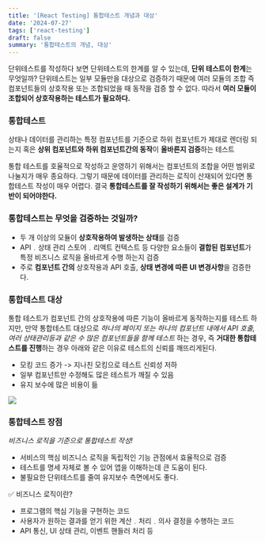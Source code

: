 ```yaml
---
title: '[React Testing] 통합테스트 개념과 대상'
date: '2024-07-27'
tags: ['react-testing']
draft: false
summary: '통합테스트의 개념, 대상'
---
```


단위테스트를 작성하다 보면 단위테스트의 한계를 알 수 있는데, **단위 테스트이 한계**는 무엇일까?
단위테스트는 일부 모듈만을 대상으로 검증하기 때문에 여러 모듈의 조합 즉 컴포넌트들의 상호작용 또는 조합되었을 때 동작을 검증 할 수 없다. 따라서 **여러 모듈이 조합되어 상호작용하는 테스트가 필요하다.**

### 통합테스트

상태나 데이터를 관리하는 특정 컴포넌트를 기준으로 하위 컴포넌트가 제대로 렌더링 되는지 혹은 **상위 컴포넌트와 하위 컴포넌트간의 동작**이 **올바른지 검증**하는 테스트

통합 테스트를 호율적으로 작성하고 운영하기 위해서는 컴포넌트의 조합을 어떤 범위로 나눌지가 매우 종요하다. 그렇기 때문에 데이터를 관리하는 로직이 산재되어 있다면 통합테스트 작성이 매우 어렵다.
결국 **통합테스트를 잘 작성하기 위해서는 좋은 설계가 기반이 되어야한다.**

### 통합테스트는 무엇을 검증하는 것일까?

- 두 개 이상의 모듈이 **상호작용하여 발생하는 상태**를 검증
- API﹒상태 관리 스토어﹒리액트 컨텍스트 등 다양한 요소들이 **결합된 컴포넌트**가 특정 비즈니스 로직을 올바르게 수행 하는지 검증
- 주로 **컴포넌트 간의** 상호작용과 API 호출, **상태 변경에 따른 UI 변경사항**을 검증한다.

### 통합테스트 대상

통합 테스트가 컴포넌트 간의 상호작용에 따른 기능이 올바르게 동작하는지를 테스트 하지만,
만약 통합테스트 대상으로 _하나의 페이지 또는 하나의 컴포넌트 내에서 API 호출, 여러 상태관리등과 같은 수 많은 컴포넌트들을 함께 테스트_ 하는 경우,
즉 **거대한 통합테스트를 진행**하는 경우 아래와 같은 이유로 테스트의 신뢰를 깨뜨리게된다.

- 모킹 코드 증가 -> 지나친 모킹으로 테스트 신뢰성 저하
- 일부 컴포넌트만 수정해도 많은 테스트가 깨질 수 있음
- 유지 보수에 많은 비용이 듦

![](https://velog.velcdn.com/images/jangth0655/post/2f2b47d9-30d4-4e54-8f6a-bffc704cc6d9/image.png)

### 통합테스트 장점

_비즈니스 로직을 기준으로 통합테스트 작성!_

- 서비스의 핵심 비즈니스 로직을 독립적인 기능 관점에서 효율적으로 검증
- 테스트를 명세 자체로 볼 수 있어 앱을 이해하는데 큰 도움이 된다.
- 불필요한 단위테스트를 줄여 유지보수 측면에서도 좋다.

✅ 비즈니스 로직이란?

- 프로그램의 핵심 기능을 구현하는 코드
- 사용자가 원하는 결과를 얻기 위한 계산﹒처리﹒의사 결정을 수행하는 코드
- API 통신, UI 상태 관리, 이벤트 핸들러 처리 등

